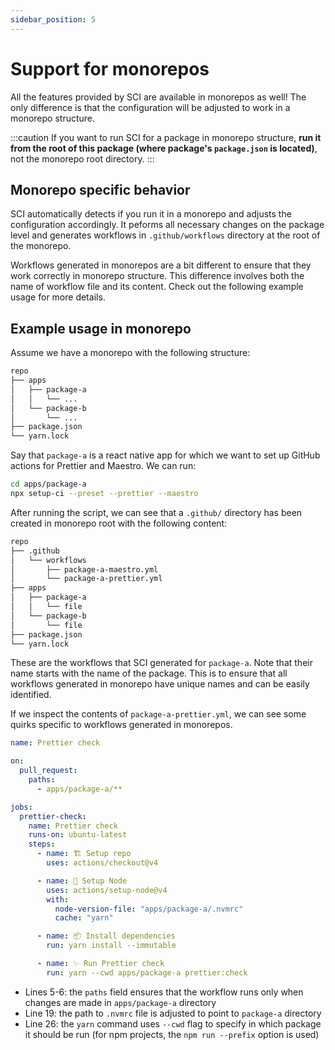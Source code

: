 ```yaml
---
sidebar_position: 5
---
```


# Support for monorepos

All the features provided by SCI are available in monorepos as well! The only difference is that the configuration will be adjusted to work in a monorepo structure.

:::caution
If you want to run SCI for a package in monorepo structure, **run it from the root of this package (where package's `package.json` is located)**, not the monorepo root directory.
:::

## Monorepo specific behavior

SCI automatically detects if you run it in a monorepo and adjusts the configuration accordingly. It
peforms all necessary changes on the package level and generates workflows in `.github/workflows` directory at the root of the monorepo.

Workflows generated in monorepos are a bit different to ensure that they work correctly in monorepo structure. This difference involves both the name of workflow file
and its content. Check out the following example usage for more details.

## Example usage in monorepo

Assume we have a monorepo with the following structure:

```bash
repo
├── apps
│   ├── package-a
│   │   └── ...
│   └── package-b
│       └── ...
├── package.json
└── yarn.lock
```

Say that `package-a` is a react native app for which we want to set up GitHub actions for Prettier and Maestro. We can run:

```bash
cd apps/package-a
npx setup-ci --preset --prettier --maestro
```

After running the script, we can see that a `.github/` directory has been created in monorepo root with the following content:

```bash {2,3,4,5}
repo
├── .github
│   └── workflows
│       ├── package-a-maestro.yml
│       └── package-a-prettier.yml
├── apps
│   ├── package-a
│   │   └── file
│   └── package-b
│       └── file
├── package.json
└── yarn.lock
```

These are the workflows that SCI generated for `package-a`. Note that their name starts with the name of the package.
This is to ensure that all workflows generated in monorepo have unique names and can be easily identified.

If we inspect the contents of `package-a-prettier.yml`, we can see
some quirks specific to workflows generated in monorepos.

```yaml {5,6,19,26} title=".github/workflows/package-a-prettier.yml" showLineNumbers
name: Prettier check

on:
  pull_request:
    paths:
      - apps/package-a/**

jobs:
  prettier-check:
    name: Prettier check
    runs-on: ubuntu-latest
    steps:
      - name: 🏗 Setup repo
        uses: actions/checkout@v4

      - name: 🌿 Setup Node
        uses: actions/setup-node@v4
        with:
          node-version-file: "apps/package-a/.nvmrc"
          cache: "yarn"

      - name: 📦 Install dependencies
        run: yarn install --immutable

      - name: ✨ Run Prettier check
        run: yarn --cwd apps/package-a prettier:check
```

- Lines 5-6: the `paths` field ensures that the workflow runs only when changes are made in `apps/package-a` directory
- Line 19: the path to `.nvmrc` file is adjusted to point to `package-a` directory
- Line 26: the `yarn` command uses `--cwd` flag to specify in which package it should be run (for npm projects, the `npm run --prefix` option is used)
